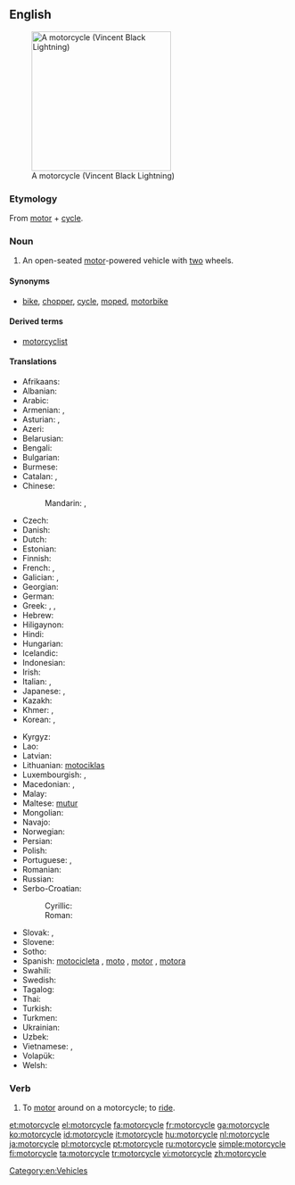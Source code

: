 ==English==
[[Image:VINCENT_Black_Lightning.jpg|thumb|right|250px|A motorcycle (Vincent Black Lightning)]]

===Etymology===
From [[motor]] + [[cycle]].

===Noun===
{{en-noun}}

# An open-seated [[motor]]-powered vehicle with [[two]] wheels.

====Synonyms====
* {{sense|motor-powered vehicle}} [[bike]], [[chopper]], [[cycle]], [[moped]], [[motorbike]]

====Derived terms====
* [[motorcyclist]]

====Translations====
{{trans-top|open-seated motor-powered vehicle with two wheels}}
* Afrikaans: {{t-|af|motorfiets}}
* Albanian: {{t-|sq|motoçikletë|f}}
* Arabic: {{t-|ar|موتوسيكل|m|tr=mutusīkal, motosíkel|sc=Arab}}
* Armenian: {{t-|hy|մոտոցիկլետ|tr=motoc’iklet}},  {{qualifier|colloquial}} {{t-|hy|մոտո|tr=moto}}
* Asturian: {{t-|ast|motocicleta|f}}, {{t-|ast|moto|f}}
* Azeri: {{t-|az|motosiklet}}
* Belarusian: {{t-|be|матацыкл|m|tr=matacýkl|sc=Cyrl}}
* Bengali: {{t|bn|মোটরসাইকেল|tr=moţôrsa'ikel|sc=Beng}}
* Bulgarian: {{t+|bg|мотоциклет|m|tr=motociklét|sc=Cyrl}}
* Burmese: {{t|my|မော်တော်ဆိုင်ကယ်|tr=mo to hsain ke|sc=Mymr}}
* Catalan: {{t-|ca|motocicleta|f}}, {{t-|ca|moto|f}}
* Chinese:
*: Mandarin: {{t|cmn|摩托車|sc=Hani}}, {{t|cmn|摩托车|tr=mótuōchē|sc=Hani}}
* Czech: {{t+|cs|motocykl|m}}
* Danish: {{t+|da|motorcykel|c}}
* Dutch: {{t+|nl|motorfiets|f}}
* Estonian: {{t-|et|mootorratas}}
* Finnish: {{t+|fi|moottoripyörä}}
* French: {{t+|fr|moto|f}}, {{t+|fr|motocyclette|f}}
* Galician: {{t-|gl|motocicleta|f}}, {{t-|gl|moto|f}}
* Georgian: {{t-|ka|მოტოციკლი|tr=motoc'ikli|sc=Geor}}
* German: {{t+|de|Motorrad|n}}
* Greek: {{t+|el|μηχανή|f|tr=michaní|sc=Grek}}, {{t+|el|δίκυκλο|n|tr=díkiklo|sc=Grek}}, {{t+|el|μοτοσικλέτα|f|tr=motosikléta|sc=Grek}}
* Hebrew: {{t+|he|אופנוע|m|alt=אוֹפַנּוֹעַ|tr=ofanóa}}
* Hiligaynon: {{tø|hil|motorsiklo}}
* Hindi: {{t-|hi|मोटरसाइकल|tr=moṭarsā'ikal|sc=Deva}}
* Hungarian: {{t+|hu|motorkerékpár}}
* Icelandic: {{t|is|mótorhjól|n}}
* Indonesian: {{t+|id|sepeda motor}}
* Irish: {{t+|ga|gluaisrothar|m}}
* Italian: {{t+|it|motocicletta|f}}, {{t+|it|motociclo|m}}
* Japanese: {{t+|ja|オートバイ|tr=ōtobai}}, {{t-|ja|バイク|tr=baiku}}
* Kazakh: {{t|kk|мотоцикл|tr=mototsïkl|sc=Cyrl}}
* Khmer: {{t|km|ទោចក្រយានយន្ត|tr=too cak yien yʊən|sc=Khmr}}, {{t|km|ម៉ូតូ|tr=mootoo|sc=Khmr}}
* Korean: {{t+|ko|오토바이|tr=otobai|sc=Kore}}, {{t-|ko|모터사이클|tr=moteosaikeul|sc=Kore}}
{{trans-mid}}
* Kyrgyz: {{t|ky|мотоцикл|tr=mototsikl|sc=Cyrl}}
* Lao: {{t+|lo|ລົດຈັກ|tr=lot chak|sc=Laoo}}
* Latvian: {{t-|lv|motocikls|m}}
* Lithuanian: [[motociklas]] {{m}}
* Luxembourgish: {{t-|lb|Moto|f}}, {{t-|lb|Motorrad|n}}
* Macedonian: {{t-|mk|мотоцикл|m|tr=motocíkl}},  {{t-|mk|мотор|m|tr=mótor}}
* Malay: {{t-|ms|sepeda motor}}
* Maltese: [[mutur]] {{m}}
* Mongolian: {{t|mn|мотоцикл|tr=mototsikl|sc=Cyrl}}
* Navajo: {{tø|nv|dziʼizítsoh}}
* Norwegian: {{t-|no|motorsykkel}}
* Persian: {{t+|fa|موتورسیکلت|tr=motorsiklet}}
* Polish: {{t+|pl|motocykl}}
* Portuguese: {{t+|pt|motocicleta|f}}, {{t+|pt|moto|f}}
* Romanian: {{t-|ro|motocicletă|f}}
* Russian: {{t+|ru|мотоцикл|m|tr=motocíkl}}
* Serbo-Croatian:
*: Cyrillic: {{t-|sh|мотоцикл|m}}
*: Roman: {{t-|sh|motocikl|m}}
* Slovak: {{t-|sk|motorka|f}}, {{t-|sk|motocykel|m}}
* Slovene: {{t-|sl|motocikel|m}}
* Sotho: {{t-|st|sethuthuthu}}
* Spanish: [[motocicleta]] {{f}} {{qualifier|formal}}, [[moto]] {{f}}, [[motor]] {{m}} {{qualifier|Dominican Republic| colloquial}}, [[motora]] {{f}} {{qualifier|Puerto Rico| colloquial}}
* Swahili: {{t-|sw|pikipiki}}
* Swedish: {{t+|sv|motorcykel|c}}
* Tagalog: {{t-|tl|motorsiklo}}
* Thai: {{t-|th|จักรยานยนต์|tr=jàk grà yaan yon|sc=Thai}}
* Turkish: {{t+|tr|motosiklet}}
* Turkmen: {{t|tk|motosikl}}
* Ukrainian: {{t-|uk|мотоцикл|m|tr=motocýkl|sc=Cyrl}}
* Uzbek: {{t|uz|mototsikl}}
* Vietnamese: {{t-|vi|xe mô tô}}, {{t|vi|mô tô}}
* Volapük: {{t-|vo|motorasaikul}}
* Welsh: {{t-|cy|beic modur|m}}
{{trans-bottom}}

===Verb===
{{en-verb|motorcycl|ing}}

# To [[motor]] around on a motorcycle; to [[ride]].

[[Category:en:Vehicles]]

[[et:motorcycle]]
[[el:motorcycle]]
[[fa:motorcycle]]
[[fr:motorcycle]]
[[ga:motorcycle]]
[[ko:motorcycle]]
[[id:motorcycle]]
[[it:motorcycle]]
[[hu:motorcycle]]
[[nl:motorcycle]]
[[ja:motorcycle]]
[[pl:motorcycle]]
[[pt:motorcycle]]
[[ru:motorcycle]]
[[simple:motorcycle]]
[[fi:motorcycle]]
[[ta:motorcycle]]
[[tr:motorcycle]]
[[vi:motorcycle]]
[[zh:motorcycle]]